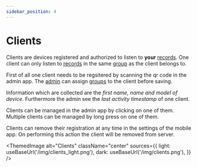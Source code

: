 ```yaml
---
sidebar_position: 4
---
```



# Clients

Clients are devices registered and authorized to listen to **your** [records](./records). One client can only listen to [records](./records) in the same [group](./groups) as the client belongs to.

First of all one client needs to be regsitered by scanning the qr code in the admin app. The [admin](./admins) can assign [groups](./groups) to the client before saving.

Information which are collected are the _first name, name and model of device_. Furthermore the admin see the _last activity timestamp_ of one client.

Clients can be managed in the admin app by clicking on one of them. Multiple clients can be managed by long press on one of them.

Clients can remove their registration at any time in the settings of the mobile app. On performing this action the client will be removed from server.

<ThemedImage
  alt="Clients"
  className="center"
  sources={{
    light: useBaseUrl('/img/clients_light.png'),
    dark: useBaseUrl('/img/clients.png'),
  }}
/>